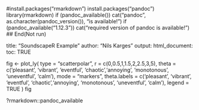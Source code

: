 #install.packages("rmarkdown")
install.packages("pandoc")
library(rmarkdown)
if (pandoc_available())
  cat("pandoc", as.character(pandoc_version()), "is available!\n")
if (pandoc_available("1.12.3"))
  cat("required version of pandoc is available!\n")
## End(Not run)

title: "SoundscapeR Example"
author: "Nils Karges"
output:
html_document:
toc: TRUE

fig <- plot_ly(
  type = "scatterpolar",
  r = c(0,0.5,1,1.5,2,2.5,3,5),
  theta = c('pleasant', 'vibrant', 'eventful', 'chaotic','annoying', 'monotonous', 'uneventful', 'calm'),
  mode = "markers",
  theta.labels = c('pleasant', 'vibrant', 'eventful', 'chaotic','annoying', 'monotonous', 'uneventful', 'calm'),
  legend = TRUE
)
fig

?rmarkdown::pandoc_available

